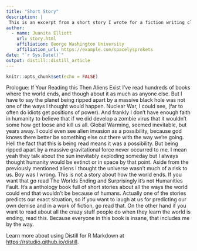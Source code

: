 ```yaml
---
title: "Short Story"
description: |
 This is an excerpt from a short story I wrote for a fiction writing class.
author:
  - name: Juanita Elliott 
    url: story.html
    affiliation: George Washington University
    affiliation_url: https://example.com/spacelysprokets
date: "`r Sys.Date()`"
output: distill::distill_article
---
```


```r
knitr::opts_chunk$set(echo = FALSE)
```

Prologue: If Your Reading this Then Aliens Exist 
I’ve read hundreds of books where the world ends, and though about it as much as anyone else. But I have to say the planet being ripped apart by a massive black hole was not one of the ways I thought would happen. Nuclear War, I could see, (far to often do idiots get positions of power). And frankly I don’t have enough faith in humanity to believe that if we did develop a zombie virus that it wouldn’t some how get loose and kill us all. Global Warming, seemed inevitable, but years away. I could even see alien invasion as a possibility, because god knows there better be something else out there with the way we’re going. Hell the fact that this is being read means it was a possibility. But being ripped apart by a massive gravitational force never occurred to me. I mean yeah they talk about the sun inevitably exploding someday but I always thought humanity would be extinct or in space by that point. Aside from the previously mentioned aliens I thought the universe wasn’t much of a risk to us. Boy was I wrong.
This is not a story about how the world ends. If you want that go read The Worlds Ending and Surprisingly it’s not Humanities Fault. It’s a anthology book full of short stories about all the ways the world could end that wouldn’t be because of humans. Actually one of the stories  predicts our exact situation, so if you want to laugh at us for predicting our own demise and in a work of fiction, go read that. On the other hand if you want to read about all the crazy stuff people do when they learn the world is ending, read this. Because everyone in this book is insane, that includes me by the way.


Learn more about using Distill for R Markdown at <https://rstudio.github.io/distill>.





